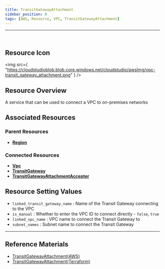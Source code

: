 ```yaml
---
title: TransitGatewayAttachment
sidebar_position: 0
tags: [AWS, Resource, VPC, TransitGatewayAttachment]
---
```


<hr />
<br />

## Resource Icon

<img
    src={
        "https://cloudstudioblob.blob.core.windows.net/cloudstudio/awsImg/vpc-transit_gateway_attachment.png"
    }
/>

## Resource Overview

A service that can be used to connect a VPC to on-premises networks

## Associated Resources

### Parent Resources

-   [**Region**](https://docs.cstudio.app/docs/resource/aws/Base/Region)

### Connected Resources

-   [**Vpc**](https://docs.cstudio.app/docs/resource/aws/Vpc/Vpc)
-   [**TransitGateway**](https://docs.cstudio.app/docs/resource/aws/Vpc/TransitGateway)
-   [**TransitGatewayAttachmentAccepter**](https://docs.cstudio.app/docs/resource/aws/Vpc/TransitGatewayAttachmentAccepter)


## Resource Setting Values

-   `linked_transit_gateway_name` : Name of the Transit Gateway connecting to the VPC
-   `is_manual` : Whether to enter the VPC ID to connect directly - `false`, `true`
-   `linked_vpc_name` : VPC name to connect the Transit Gateway to
-   `subnet_names` : Subnet name to connect the Transit Gateway
---

## Reference Materials

-   [TransitGatewayAttachment(AWS)](https://docs.aws.amazon.com/ko_kr/vpc/latest/tgw/tgw-vpc-attachments.html)
-   [TransitGatewayAttachment(Terraform)](https://registry.terraform.io/providers/hashicorp/aws/latest/docs/resources/ec2_transit_gateway_vpc_attachment)
